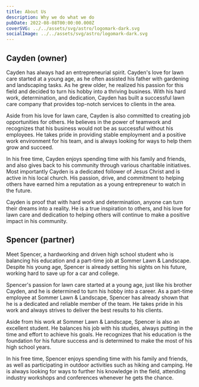 ```yaml
---
title: About Us
description: Why we do what we do
pubDate: 2022-08-08T00:00:00.000Z
coverSVG: ../../assets/svg/astro/logomark-dark.svg
socialImage: ../../assets/svg/astro/logomark-dark.svg
---
```

## Cayden (owner)
Cayden has always had an entrepreneurial spirit. Cayden's love for lawn care started at a young age, as he often assisted his father with gardening and landscaping tasks. As he grew older, he realized his passion for this field and decided to turn his hobby into a thriving business. With his hard work, determination, and dedication, Cayden has built a successful lawn care company that provides top-notch services to clients in the area.

Aside from his love for lawn care, Cayden is also committed to creating job opportunities for others. He believes in the power of teamwork and recognizes that his business would not be as successful without his employees. He takes pride in providing stable employment and a positive work environment for his team, and is always looking for ways to help them grow and succeed.

In his free time, Cayden enjoys spending time with his family and friends, and also gives back to his community through various charitable initiatives. Most importantly Cayden is a dedicated follower of Jesus Christ and is active in his local church. His passion, drive, and commitment to helping others have earned him a reputation as a young entrepreneur to watch in the future.

Cayden is proof that with hard work and determination, anyone can turn their dreams into a reality. He is a true inspiration to others, and his love for lawn care and dedication to helping others will continue to make a positive impact in his community.

## Spencer (partner)

Meet Spencer, a hardworking and driven high school student who is balancing his education and a part-time job at Sommer Lawn & Landscape. Despite his young age, Spencer is already setting his sights on his future, working hard to save up for a car and college.

Spencer's passion for lawn care started at a young age, just like his brother Cayden, and he is determined to turn his hobby into a career. As a part-time employee at Sommer Lawn & Landscape, Spencer has already shown that he is a dedicated and reliable member of the team. He takes pride in his work and always strives to deliver the best results to his clients.

Aside from his work at Sommer Lawn & Landscape, Spencer is also an excellent student. He balances his job with his studies, always putting in the time and effort to achieve his goals. He recognizes that his education is the foundation for his future success and is determined to make the most of his high school years.

In his free time, Spencer enjoys spending time with his family and friends, as well as participating in outdoor activities such as hiking and camping. He is always looking for ways to further his knowledge in the field, attending industry workshops and conferences whenever he gets the chance.

<CTA />
